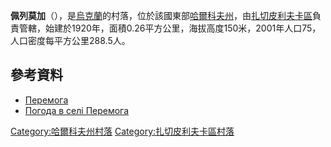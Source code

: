 {{coord|49|19|55|N|35|20|1|E|scale:100000_region:UA|display=title}}

'''佩列莫加'''（{{lang-uk|Перемога}}），是[[烏克蘭|烏克蘭]]的村落，位於該國東部[[哈爾科夫州|哈爾科夫州]]，由[[扎切皮利夫卡區|扎切皮利夫卡區]]負責管轄，始建於1920年，面積0.26平方公里，海拔高度150米，2001年人口75，人口密度每平方公里288.5人。

==參考資料==
* [https://web.archive.org/web/20160422063552/http://w1.c1.rada.gov.ua/pls/z7502/A005?rdat1=10.04.2016&rf7571=33012 Перемога]
* [http://weather.in.ua/ua/har'kovskaja/27944 Погода в селі Перемога] {{Wayback|url=http://weather.in.ua/ua/har'kovskaja/27944 |date=20160323034831 }}

{{DEFAULTSORT:Червона Перемога}}
[[Category:哈爾科夫州村落|Category:哈爾科夫州村落]]
[[Category:扎切皮利夫卡區村落|Category:扎切皮利夫卡區村落]]


{{Kharkiv-geo-stub}}